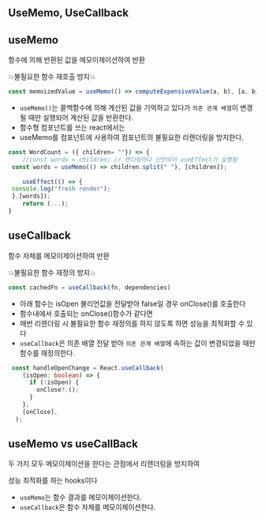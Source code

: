 ## UseMemo, UseCallback


## useMemo

함수에 의해 반환된 값을 메모이제이션하여 반환

💥불필요한 함수 재호출 방지💥

```jsx
const memoizedValue = useMemo(() => computeExpensiveValue(a, b), [a, b]);
```

* `useMemo()`는 콜백함수에 의해 계산된 값을 기억하고 있다가 `의존 관계 배열`이 변경될 때만 실행되어 계산된 값을 반환한다.
* 함수형 컴포넌트를 쓰는 react에서는
* useMemo를 컴포넌트에 사용하여 컴포넌트의 불필요한 리렌더링을 방지한다.

```jsx
const WordCount = ({ children= ""}) => {
    //const words = children; // 렌더링마다 선언되어 useEffect가 실행됨
 const words = useMemo(() => children.split(" "), [children]);
    
    useEffect(() => {
 console.log("fresh render");
 },[words]);
    return (...);
}
```


## useCallback

함수 자체를 메모이제이션하여 반환

💥불필요한 함수 재정의 방지💥

```javascript
const cachedFn = useCallback(fn, dependencies)
```

* 아래 함수는 isOpen 불리언값을 전달받아 false일 경우 onClose()를 호출한다
* 함수내에서 호출되는 onClose()함수가 같다면
* 매번 리렌더링 시 불필요한 함수 재정의를 하지 않도록 하면 성능을 최적화할 수 있다
* `useCallback`은 의존 배열 전달 받아 `의존 관계 배열`에 속하는 값이 변경되었을 때만 함수를 재정의한다.

```typescript
 const handleOpenChange = React.useCallback(
    (isOpen: boolean) => {
      if (!isOpen) {
        onClose?.();
      }
    },
    [onClose],
  );
```


## useMemo vs useCallBack

두 가지 모두 메모이제이션을 한다는 관점에서 리렌더링을 방지하여

성능 최적화를 하는 hooks이다

* `useMemo`는 함수 결과를 메모이제이션한다.
* `useCallback`은 함수 자체를 메모이제이션한다.

